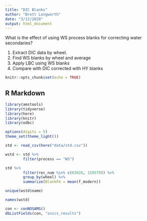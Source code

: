```yaml
---
title: "DIC Blanks"
author: "Brett Longworth"
date: "3/12/2020"
output: html_document
---
```


What is the effect of using WS process blanks for correcting water secondaries? 

1. Extract DIC data by wheel.
2. Find WS blanks by wheel and average
3. Apply LBC using WS blanks
4. Compare with DIC corrected with HY blanks

```r
knitr::opts_chunk$set(echo = TRUE)
```

## R Markdown

```r
library(amstools)
library(tidyverse)
library(here)
library(knitr)
library(odbc)

options(digits = 5)
theme_set(theme_light())

std <- read_csv(here("data/std.csv"))

wstd <- std %>%
        filter(process == "WS")

std %>% 
        filter(rec_num %in% c(83028, 159579)) %>%
        group_by(wheel) %>%
        summarize(BlankFm = mean(f_modern))

unique(wstd$name)

names(wstd)

con <- conNOSAMS()
dbListFields(con, "snics_results")

```

